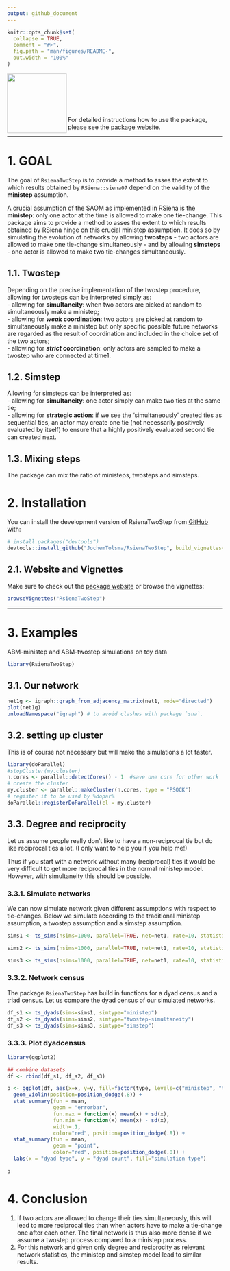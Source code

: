 ```yaml
---
output: github_document
---
```


<!-- README.md is generated from README.Rmd. Please edit that file -->

```r
knitr::opts_chunk$set(
  collapse = TRUE,
  comment = "#>",
  fig.path = "man/figures/README-",
  out.width = "100%"
)
```

 <a href="https://jochemtolsma.github.io/RsienaTwoStep/"><img src="man/figures/logo.png" align="left" height="139" /></a>

<br> 
<br>
<br>
<br>
<br>


For detailed instructions how to use the package, please see the [package website](https://jochemtolsma.github.io/RsienaTwoStep/).

---  

# 1. GOAL
 
The goal of `RsienaTwoStep` is to provide a method to asses the extent to which results obtained by `RSiena::siena07` depend on the validity of the **ministep** assumption.

A crucial assumption of the SAOM as implemented in RSiena is the **ministep**: only one actor at the time is allowed to make one tie-change. This package aims to provide a method to asses the extent to which results obtained by RSiena hinge on this crucial ministep assumption. It does so by simulating the evolution of networks by allowing **twosteps** - two actors are allowed to make one tie-change simultaneously - and by allowing **simsteps** - one actor is allowed to make two tie-changes simultaneously.  

## 1.1. Twostep  

Depending on the precise implementation of the twostep procedure, allowing for twosteps can be interpreted simply as:  
- allowing for **simultaneity**: when two actors are picked at random to simultaneously make a ministep;     
- allowing for ***weak* coordination**: two actors are picked at random to simultaneously make a ministep but only specific possible future networks are regarded as the result of coordination and included in the choice set of the two actors;  
- allowing for ***strict* coordination**: only actors are sampled to make a twostep who are connected at time1.  

## 1.2. Simstep  

Allowing for simsteps can be interpreted as:  
- allowing for **simultaneity**: one actor simply can make two ties at the same tie;  
- allowing for **strategic action**: if we see the 'simultaneously' created ties as sequential ties, an actor may create one tie (not necessarily positively evaluated by itself) to ensure that a highly positively evaluated second tie can created next.  

## 1.3. Mixing steps

The package can mix the ratio of ministeps, twosteps and simsteps. 

# 2. Installation

You can install the development version of RsienaTwoStep from [GitHub](https://github.com/) with:

```r
# install.packages("devtools")
devtools::install_github("JochemTolsma/RsienaTwoStep", build_vignettes=TRUE)
```

## 2.1. Website and Vignettes

Make sure to check out the [package website](https://jochemtolsma.github.io/RsienaTwoStep/) or browse the vignettes: 

```r
browseVignettes("RsienaTwoStep")
```

---  

# 3. Examples

ABM-ministep and ABM-twostep simulations on toy data

```r
library(RsienaTwoStep)
```

## 3.1. Our network

```r
net1g <- igraph::graph_from_adjacency_matrix(net1, mode="directed")
plot(net1g)
unloadNamespace("igraph") # to avoid clashes with package `sna`. 
```

## 3.2. setting up cluster 

This is of  course not necessary but will make the simulations a lot faster. 

```r
library(doParallel)
#stopCluster(my.cluster) 
n.cores <- parallel::detectCores() - 1  #save one core for other work
# create the cluster
my.cluster <- parallel::makeCluster(n.cores, type = "PSOCK")
# register it to be used by %dopar%
doParallel::registerDoParallel(cl = my.cluster)
```


## 3.3. Degree and reciprocity 

Let us assume people really don't like to have a non-reciprocal tie but do like reciprocal ties a lot. (I only want to help you if you help me!)

Thus if you start with a network without many (reciprocal) ties it would be very difficult to get more reciprocal ties in the normal ministep model. However, with simultaneity this should be possible. 

### 3.3.1. Simulate networks

We can now simulate network given different assumptions with respect to tie-changes. 
Below we simulate according to the traditional ministep assumption, a twostep assumption and a simstep assumption.  

```r
sims1 <- ts_sims(nsims=1000, parallel=TRUE, net=net1, rate=10, statistics=list(ts_degree, ts_recip), parameters=c(-1,2), p2step=c(1,0,0), chain=FALSE) #ministep only (one actor can make one tie change)

sims2 <- ts_sims(nsims=1000, parallel=TRUE, net=net1, rate=10, statistics=list(ts_degree, ts_recip), parameters=c(-1,2), p2step=c(0,1,0), chain=FALSE) #twostep-simultaneity (two random actors can make one tie change simultaneously)

sims3 <- ts_sims(nsims=1000, parallel=TRUE, net=net1, rate=10, statistics=list(ts_degree, ts_recip), parameters=c(-1,2), p2step=c(0,0,1), chain=FALSE) #simstep (one actor can make two tie changes simultaneously)
```

### 3.3.2. Network census 

The package `RsienaTwoStep` has build in functions for a dyad census and a triad census. Let us compare the dyad census of our simulated networks.  

```r
df_s1 <- ts_dyads(sims=sims1, simtype="ministep") 
df_s2 <- ts_dyads(sims=sims2, simtype="twostep-simultaneity") 
df_s3 <- ts_dyads(sims=sims3, simtype="simstep") 
```

### 3.3.3. Plot dyadcensus 

```r
library(ggplot2)

## combine datasets
df <- rbind(df_s1, df_s2, df_s3)

p <- ggplot(df, aes(x=x, y=y, fill=factor(type, levels=c("ministep", "twostep-simultaneity", "simstep")))) + 
  geom_violin(position=position_dodge(.8)) + 
  stat_summary(fun = mean,
               geom = "errorbar",
               fun.max = function(x) mean(x) + sd(x),
               fun.min = function(x) mean(x) - sd(x),
               width=.1,
               color="red", position=position_dodge(.8)) + 
  stat_summary(fun = mean,
               geom = "point",
               color="red", position=position_dodge(.8)) +
  labs(x = "dyad type", y = "dyad count", fill="simulation type")
  
p
```

# 4. Conclusion

1. If two actors are allowed to change their ties simultaneously, this will lead to more reciprocal ties than when actors have to make a tie-change one after each other. The final network is thus also more dense if we assume a twostep process compared to a ministep process.  
2. For this network and given only degree and reciprocity as relevant network statistics, the ministep and simstep model lead to similar results.  


<!--- 

What is special about using `README.Rmd` instead of just `README.md`? You can include R chunks like so:

```r
summary(cars)
```

You'll still need to render `README.Rmd` regularly, to keep `README.md` up-to-date. `devtools::build_readme()` is handy for this. You could also use GitHub Actions to re-render `README.Rmd` every time you push. An example workflow can be found here: <https://github.com/r-lib/actions/tree/v1/examples>.

You can also embed plots, for example:

```r
plot(pressure)
```

In that case, don't forget to commit and push the resulting figure files, so they display on GitHub and CRAN.

--> 
